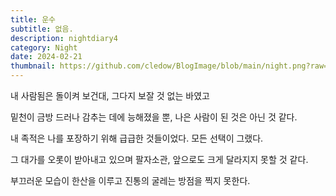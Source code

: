 ```yaml
---
title: 운수
subtitle: 없음.
description: nightdiary4
category: Night
date: 2024-02-21
thumbnail: https://github.com/cledow/BlogImage/blob/main/night.png?raw=true
---
```


내 사람됨은
돌이켜 보건대,
그다지 보잘 것 없는 바였고

밑천이 금방 드러나
감추는 데에 능해졌을 뿐,
나은 사람이 된 것은 아닌 것 같다.

내 족적은
나를 포장하기 위해 급급한 것들이었다.
모든 선택이 그랬다. 

그 대가를 오롯이 받아내고 있으며
팔자소관, 앞으로도 크게 달라지지 못할 것 같다.


부끄러운 모습이 한산을 이루고
진통의 굴레는 방점을 찍지 못한다.


